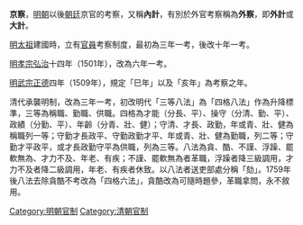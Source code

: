{{unreferenced|time=2013-9-1}} 
'''京察'''，[[明朝|明朝]]以後[[朝廷|朝廷]]京官的考察，又稱'''內計'''，有別於外官考察稱為'''外察'''，即'''外計'''或'''大計'''。

[[明太祖|明太祖]]建國時，立有[[官員|官員]]考察制度，最初為三年一考，後改十年一考。

[[明孝宗|明孝宗]][[弘治|弘治]]十四年（1501年），改為六年一考。

[[明武宗|明武宗]][[正德_(明朝)|正德]]四年（1509年），規定「巳年」以及「亥年」為考察之年。

清代承襲明制，改為三年一考，初改明代「三等八法」為「四格八法」作為升降標準，三等為稱職、勤職、供職。四格為才能（分長、平）、操守（分清、勤、平）、政績（分勤、平）、年齡（分青、壯、健）；守清、才長、政勤，年或青、壯、健為稱職列一等；守勤才長政平、守勤政勤才平、年或青、壯、健為勤職，列二等；守勤才平政平，或才長政勤守平為供職，列為三等。八法為貪、酷、不謹、浮躁、罷軟無為、才力不及、年老、有疾；不謹、罷軟無為者革職，浮躁者降三級調用，才力不及者降二級調用，年老、有疾者休致。以八法者送吏部處分稱「劾」。1759年後八法去除貪酷不考改為「四格六法」，貪酷改為可隨時題參，革職拿問，永不敘用。

[[Category:明朝官制|Category:明朝官制]]
[[Category:清朝官制|Category:清朝官制]]